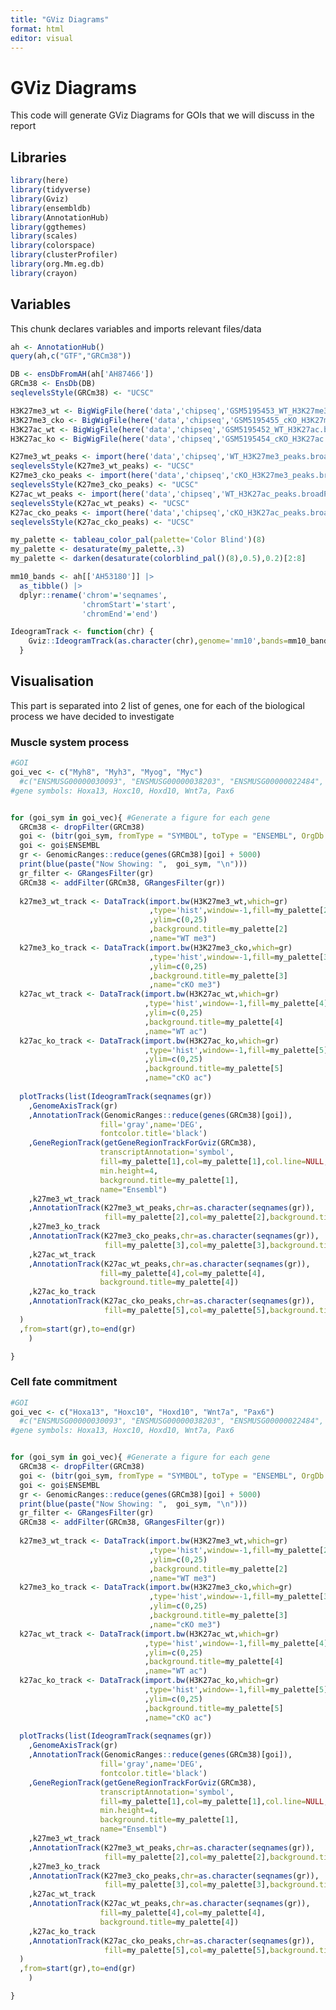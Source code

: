 ---
title: "GViz Diagrams"
format: html
editor: visual
---

# GViz Diagrams

This code will generate GViz Diagrams for GOIs that we will discuss in the report

## Libraries

```{r}
library(here)
library(tidyverse)
library(Gviz)
library(ensembldb)
library(AnnotationHub)
library(ggthemes)
library(scales)
library(colorspace)
library(clusterProfiler)
library(org.Mm.eg.db)
library(crayon)
```

## Variables

This chunk declares variables and imports relevant files/data

```{r}
ah <- AnnotationHub()
query(ah,c("GTF","GRCm38"))

DB <- ensDbFromAH(ah['AH87466'])
GRCm38 <- EnsDb(DB)
seqlevelsStyle(GRCm38) <- "UCSC"

H3K27me3_wt <- BigWigFile(here('data','chipseq','GSM5195453_WT_H3K27me3.bw'))
H3K27me3_cko <- BigWigFile(here('data','chipseq','GSM5195455_cKO_H3K27me3.bw'))
H3K27ac_wt <- BigWigFile(here('data','chipseq','GSM5195452_WT_H3K27ac.bw'))
H3K27ac_ko <- BigWigFile(here('data','chipseq','GSM5195454_cKO_H3K27ac.bw'))

K27me3_wt_peaks <- import(here('data','chipseq','WT_H3K27me3_peaks.broadPeak'))
seqlevelsStyle(K27me3_wt_peaks) <- "UCSC"
K27me3_cko_peaks <- import(here('data','chipseq','cKO_H3K27me3_peaks.broadPeak'))
seqlevelsStyle(K27me3_cko_peaks) <- "UCSC"
K27ac_wt_peaks <- import(here('data','chipseq','WT_H3K27ac_peaks.broadPeak'))
seqlevelsStyle(K27ac_wt_peaks) <- "UCSC"
K27ac_cko_peaks <- import(here('data','chipseq','cKO_H3K27ac_peaks.broadPeak'))
seqlevelsStyle(K27ac_cko_peaks) <- "UCSC"

my_palette <- tableau_color_pal(palette='Color Blind')(8)
my_palette <- desaturate(my_palette,.3)
my_palette <- darken(desaturate(colorblind_pal()(8),0.5),0.2)[2:8]

mm10_bands <- ah[['AH53180']] |> 
  as_tibble() |>
  dplyr::rename('chrom'='seqnames',
                'chromStart'='start',
                'chromEnd'='end')

IdeogramTrack <- function(chr) {
    Gviz::IdeogramTrack(as.character(chr),genome='mm10',bands=mm10_bands)
  }

```

## Visualisation

This part is separated into 2 list of genes, one for each of the biological process we have decided to investigate

### Muscle system process

```{r}
#GOI
goi_vec <- c("Myh8", "Myh3", "Myog", "Myc")
  #c("ENSMUSG00000030093", "ENSMUSG00000038203", "ENSMUSG00000022484", "ENSMUSG00000050368",  "ENSMUSG00000027168")
#gene symbols: Hoxa13, Hoxc10, Hoxd10, Wnt7a, Pax6


for (goi_sym in goi_vec){ #Generate a figure for each gene
  GRCm38 <- dropFilter(GRCm38)
  goi <- (bitr(goi_sym, fromType = "SYMBOL", toType = "ENSEMBL", OrgDb = org.Mm.eg.db))
  goi <- goi$ENSEMBL
  gr <- GenomicRanges::reduce(genes(GRCm38)[goi] + 5000)
  print(blue(paste("Now Showing: ",  goi_sym, "\n")))
  gr_filter <- GRangesFilter(gr)
  GRCm38 <- addFilter(GRCm38, GRangesFilter(gr))
  
  k27me3_wt_track <- DataTrack(import.bw(H3K27me3_wt,which=gr)
                               ,type='hist',window=-1,fill=my_palette[2],col.histogram=my_palette[2]
                               ,ylim=c(0,25)
                               ,background.title=my_palette[2]
                               ,name="WT me3")
  k27me3_ko_track <- DataTrack(import.bw(H3K27me3_cko,which=gr)
                               ,type='hist',window=-1,fill=my_palette[3],col.histogram=my_palette[3]
                               ,ylim=c(0,25)
                               ,background.title=my_palette[3]
                               ,name="cKO me3")
  k27ac_wt_track <- DataTrack(import.bw(H3K27ac_wt,which=gr)
                              ,type='hist',window=-1,fill=my_palette[4],col.histogram=my_palette[4]
                              ,ylim=c(0,25)
                              ,background.title=my_palette[4]
                              ,name="WT ac")
  k27ac_ko_track <- DataTrack(import.bw(H3K27ac_ko,which=gr)
                              ,type='hist',window=-1,fill=my_palette[5],col.histogram=my_palette[5]
                              ,ylim=c(0,25)
                              ,background.title=my_palette[5]
                              ,name="cKO ac")
  
  plotTracks(list(IdeogramTrack(seqnames(gr))
    ,GenomeAxisTrack(gr)
    ,AnnotationTrack(GenomicRanges::reduce(genes(GRCm38)[goi]),
                    fill='gray',name='DEG',
                    fontcolor.title='black')
    ,GeneRegionTrack(getGeneRegionTrackForGviz(GRCm38),
                    transcriptAnnotation='symbol',
                    fill=my_palette[1],col=my_palette[1],col.line=NULL,
                    min.height=4,
                    background.title=my_palette[1],
                    name="Ensembl")
    ,k27me3_wt_track
    ,AnnotationTrack(K27me3_wt_peaks,chr=as.character(seqnames(gr)),
                     fill=my_palette[2],col=my_palette[2],background.title=my_palette[2])
    ,k27me3_ko_track
    ,AnnotationTrack(K27me3_cko_peaks,chr=as.character(seqnames(gr)),
                     fill=my_palette[3],col=my_palette[3],background.title=my_palette[3])
    ,k27ac_wt_track
    ,AnnotationTrack(K27ac_wt_peaks,chr=as.character(seqnames(gr)),
                    fill=my_palette[4],col=my_palette[4],
                    background.title=my_palette[4])
    ,k27ac_ko_track
    ,AnnotationTrack(K27ac_cko_peaks,chr=as.character(seqnames(gr)),
                     fill=my_palette[5],col=my_palette[5],background.title=my_palette[5])
  )
  ,from=start(gr),to=end(gr)
    )

}
```

### Cell fate commitment

```{r}
#GOI
goi_vec <- c("Hoxa13", "Hoxc10", "Hoxd10", "Wnt7a", "Pax6")
  #c("ENSMUSG00000030093", "ENSMUSG00000038203", "ENSMUSG00000022484", "ENSMUSG00000050368",  "ENSMUSG00000027168")
#gene symbols: Hoxa13, Hoxc10, Hoxd10, Wnt7a, Pax6


for (goi_sym in goi_vec){ #Generate a figure for each gene
  GRCm38 <- dropFilter(GRCm38)
  goi <- (bitr(goi_sym, fromType = "SYMBOL", toType = "ENSEMBL", OrgDb = org.Mm.eg.db))
  goi <- goi$ENSEMBL
  gr <- GenomicRanges::reduce(genes(GRCm38)[goi] + 5000)
  print(blue(paste("Now Showing: ",  goi_sym, "\n")))
  gr_filter <- GRangesFilter(gr)
  GRCm38 <- addFilter(GRCm38, GRangesFilter(gr))
  
  k27me3_wt_track <- DataTrack(import.bw(H3K27me3_wt,which=gr)
                               ,type='hist',window=-1,fill=my_palette[2],col.histogram=my_palette[2]
                               ,ylim=c(0,25)
                               ,background.title=my_palette[2]
                               ,name="WT me3")
  k27me3_ko_track <- DataTrack(import.bw(H3K27me3_cko,which=gr)
                               ,type='hist',window=-1,fill=my_palette[3],col.histogram=my_palette[3]
                               ,ylim=c(0,25)
                               ,background.title=my_palette[3]
                               ,name="cKO me3")
  k27ac_wt_track <- DataTrack(import.bw(H3K27ac_wt,which=gr)
                              ,type='hist',window=-1,fill=my_palette[4],col.histogram=my_palette[4]
                              ,ylim=c(0,25)
                              ,background.title=my_palette[4]
                              ,name="WT ac")
  k27ac_ko_track <- DataTrack(import.bw(H3K27ac_ko,which=gr)
                              ,type='hist',window=-1,fill=my_palette[5],col.histogram=my_palette[5]
                              ,ylim=c(0,25)
                              ,background.title=my_palette[5]
                              ,name="cKO ac")
  
  plotTracks(list(IdeogramTrack(seqnames(gr))
    ,GenomeAxisTrack(gr)
    ,AnnotationTrack(GenomicRanges::reduce(genes(GRCm38)[goi]),
                    fill='gray',name='DEG',
                    fontcolor.title='black')
    ,GeneRegionTrack(getGeneRegionTrackForGviz(GRCm38),
                    transcriptAnnotation='symbol',
                    fill=my_palette[1],col=my_palette[1],col.line=NULL,
                    min.height=4,
                    background.title=my_palette[1],
                    name="Ensembl")
    ,k27me3_wt_track
    ,AnnotationTrack(K27me3_wt_peaks,chr=as.character(seqnames(gr)),
                     fill=my_palette[2],col=my_palette[2],background.title=my_palette[2])
    ,k27me3_ko_track
    ,AnnotationTrack(K27me3_cko_peaks,chr=as.character(seqnames(gr)),
                     fill=my_palette[3],col=my_palette[3],background.title=my_palette[3])
    ,k27ac_wt_track
    ,AnnotationTrack(K27ac_wt_peaks,chr=as.character(seqnames(gr)),
                    fill=my_palette[4],col=my_palette[4],
                    background.title=my_palette[4])
    ,k27ac_ko_track
    ,AnnotationTrack(K27ac_cko_peaks,chr=as.character(seqnames(gr)),
                     fill=my_palette[5],col=my_palette[5],background.title=my_palette[5])
  )
  ,from=start(gr),to=end(gr)
    )

}
```
